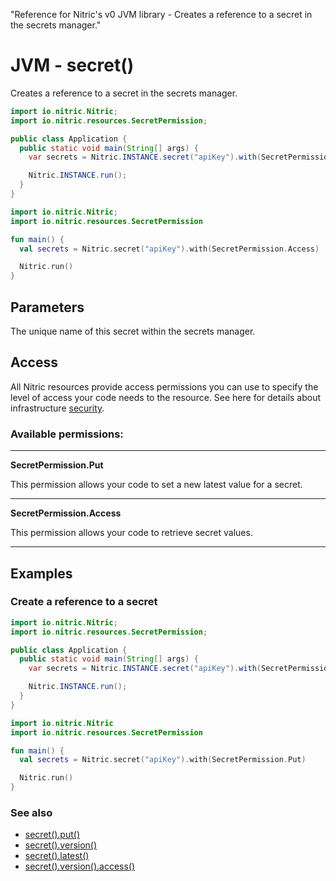   "Reference for Nitric's v0 JVM library - Creates a reference to a secret in the secrets manager."

# JVM - secret()

Creates a reference to a secret in the secrets manager.

<CodeWithTabs>

```java !!tabs Java
import io.nitric.Nitric;
import io.nitric.resources.SecretPermission;

public class Application {
  public static void main(String[] args) {
    var secrets = Nitric.INSTANCE.secret("apiKey").with(SecretPermission.Access);

    Nitric.INSTANCE.run();
  }
}
```

```kotlin !!tabs Kotlin
import io.nitric.Nitric;
import io.nitric.resources.SecretPermission

fun main() {
  val secrets = Nitric.secret("apiKey").with(SecretPermission.Access)

  Nitric.run()
}
```

</CodeWithTabs>

## Parameters

<Properties>
  <Property name="name" required type="String">
    The unique name of this secret within the secrets manager.
  </Property>
</Properties>

## Access

All Nitric resources provide access permissions you can use to specify the level of access your code needs to the resource. See here for details about infrastructure [security](/foundations/infrastructure/security).

### Available permissions:

---

**SecretPermission.Put**

This permission allows your code to set a new latest value for a secret.

---

**SecretPermission.Access**

This permission allows your code to retrieve secret values.

---

## Examples

### Create a reference to a secret

<CodeWithTabs>

```java !!tabs Java
import io.nitric.Nitric;
import io.nitric.resources.SecretPermission;

public class Application {
  public static void main(String[] args) {
    var secrets = Nitric.INSTANCE.secret("apiKey").with(SecretPermission.Put);

    Nitric.INSTANCE.run();
  }
}
```

```kotlin !!tabs Kotlin
import io.nitric.Nitric
import io.nitric.resources.SecretPermission

fun main() {
  val secrets = Nitric.secret("apiKey").with(SecretPermission.Put)

  Nitric.run()
}
```

</CodeWithTabs>

### See also

- [secret().put()](./secret-put)
- [secret().version()](./secret-version)
- [secret().latest()](./secret-latest)
- [secret().version().access()](./secret-version-access)
